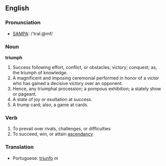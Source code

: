 ==English==

===Pronunciation===
*[[Pronunciation guide|SAMPA]]: /'traI.@mf/

===Noun===

'''triumph'''

#Success following effort, conflict, or obstacles; victory; conquest; as, the triumph of knowledge.
#A magnificent and imposing ceremonial performed in honor of a victor who has gained a decisive victory over an opponent.
#Hence, any triumphal procession; a pompous exhibition; a stately show or pageant.
#A state of joy or exultation at success.
#A trump card; also, a game at cards.

===Verb===
# To prevail over rivals, challenges, or difficulties
# To succeed, win, or attain [[ascendancy]]

===Translation===
*Portuguese: [[triunfo]] ''m''